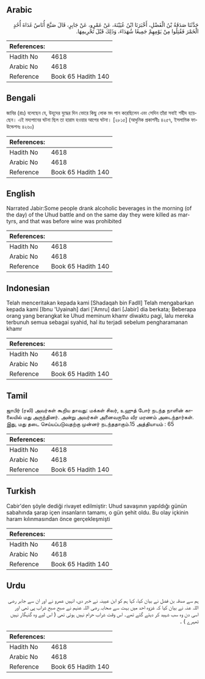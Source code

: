 ## Arabic


<div dir="rtl" lang="ar" style={{fontSize:'larger',backgroundColor:'#f8f9fa',padding:20}}>
حَدَّثَنَا صَدَقَةُ بْنُ الْفَضْلِ، أَخْبَرَنَا ابْنُ عُيَيْنَةَ، عَنْ عَمْرٍو، عَنْ جَابِرٍ، قَالَ صَبَّحَ أُنَاسٌ غَدَاةَ أُحُدٍ الْخَمْرَ فَقُتِلُوا مِنْ يَوْمِهِمْ جَمِيعًا شُهَدَاءَ، وَذَلِكَ قَبْلَ تَحْرِيمِهَا‏.‏
</div>
<div style={{backgroundColor:'#f8f9fa',padding:20, marginBottom: 10}}><table> <thead> <tr> <th>References:</th> <th></th> </tr> </thead> <tbody><tr><td>Hadith No</td><td>4618</td></tr><tr><td>Arabic No</td><td>4618</td></tr><tr><td>Reference</td><td>Book 65 Hadith 140</td></tr></tbody></table></div>

## Bengali


<div dir="ltr" lang="bn" style={{fontSize:'larger',backgroundColor:'#f8f9fa',padding:20}}>
জাবির (রাঃ) বলেছেন যে, উহূদের যুদ্ধের দিন ভোরে কিছু লোক মদ পান করেছিলেন এবং সেদিন তাঁরা সবাই শহীদ হয়েছেন। এই মদ্যপানের ঘটনা ছিল তা হারাম হওয়ার আগের ঘটনা। [২৮১৫] (আধুনিক প্রকাশনীঃ ৪২৫৭, ইসলামিক ফাউন্ডেশনঃ ৪২৬০)
</div>
<div style={{backgroundColor:'#f8f9fa',padding:20, marginBottom: 10}}><table> <thead> <tr> <th>References:</th> <th></th> </tr> </thead> <tbody><tr><td>Hadith No</td><td>4618</td></tr><tr><td>Arabic No</td><td>4618</td></tr><tr><td>Reference</td><td>Book 65 Hadith 140</td></tr></tbody></table></div>

## English


<div dir="ltr" lang="en" style={{fontSize:'larger',backgroundColor:'#f8f9fa',padding:20}}>
Narrated Jabir:Some people drank alcoholic beverages in the morning (of the day) of the Uhud battle and on the same day they were killed as martyrs, and that was before wine was prohibited
</div>
<div style={{backgroundColor:'#f8f9fa',padding:20, marginBottom: 10}}><table> <thead> <tr> <th>References:</th> <th></th> </tr> </thead> <tbody><tr><td>Hadith No</td><td>4618</td></tr><tr><td>Arabic No</td><td>4618</td></tr><tr><td>Reference</td><td>Book 65 Hadith 140</td></tr></tbody></table></div>

## Indonesian


<div dir="ltr" lang="id" style={{fontSize:'larger',backgroundColor:'#f8f9fa',padding:20}}>
Telah menceritakan kepada kami [Shadaqah bin Fadll] Telah mengabarkan kepada kami [Ibnu 'Uyainah] dari ['Amru] dari [Jabir] dia berkata; Beberapa orang yang berangkat ke Uhud meminum khamr diwaktu pagi, lalu mereka terbunuh semua sebagai syahid, hal itu terjadi sebelum pengharamanan khamr
</div>
<div style={{backgroundColor:'#f8f9fa',padding:20, marginBottom: 10}}><table> <thead> <tr> <th>References:</th> <th></th> </tr> </thead> <tbody><tr><td>Hadith No</td><td>4618</td></tr><tr><td>Arabic No</td><td>4618</td></tr><tr><td>Reference</td><td>Book 65 Hadith 140</td></tr></tbody></table></div>

## Tamil


<div dir="ltr" lang="ta" style={{fontSize:'larger',backgroundColor:'#f8f9fa',padding:20}}>
ஜாபிர் (ரலி) அவர்கள் கூறிய தாவது: மக்கள் சிலர், உஹுத் போர் நடந்த நாளின் காலையில் மது அருந்தினர். அன்று அவர்கள் அனைவருமே வீர மரணம் அடைந்தார்கள். இது, மது தடை செய்யப்படுவதற்கு முன்னர் நடந்ததாகும்.15 அத்தியாயம் : 65
</div>
<div style={{backgroundColor:'#f8f9fa',padding:20, marginBottom: 10}}><table> <thead> <tr> <th>References:</th> <th></th> </tr> </thead> <tbody><tr><td>Hadith No</td><td>4618</td></tr><tr><td>Arabic No</td><td>4618</td></tr><tr><td>Reference</td><td>Book 65 Hadith 140</td></tr></tbody></table></div>

## Turkish


<div dir="ltr" lang="tr" style={{fontSize:'larger',backgroundColor:'#f8f9fa',padding:20}}>
Cabir'den şöyle dediği rivayet edilmiştir: Uhud savaşının yapıldığı günün sabahında şarap içen insanların tamamı, o gün şehit oldu. Bu olay içkinin haram kılınmasından önce gerçekleşmişti
</div>
<div style={{backgroundColor:'#f8f9fa',padding:20, marginBottom: 10}}><table> <thead> <tr> <th>References:</th> <th></th> </tr> </thead> <tbody><tr><td>Hadith No</td><td>4618</td></tr><tr><td>Arabic No</td><td>4618</td></tr><tr><td>Reference</td><td>Book 65 Hadith 140</td></tr></tbody></table></div>

## Urdu


<div dir="rtl" lang="ur" style={{fontSize:'larger',backgroundColor:'#f8f9fa',padding:20}}>
ہم سے صدقہ بن فضل نے بیان کیا، کہا ہم کو ابن عیینہ نے خبر دی، انہیں عمرو نے اور ان سے جابر رضی اللہ عنہ نے بیان کیا کہ غزوہ احد میں بہت سے صحابہ رضی اللہ عنہم نے صبح صبح شراب پی تھی اور اسی دن وہ سب شہید کر دیئے گئے تھے۔ اس وقت شراب حرام نہیں ہوئی تھی ( اس لیے وہ گنہگار نہیں ٹھہرے ) ۔
</div>
<div style={{backgroundColor:'#f8f9fa',padding:20, marginBottom: 10}}><table> <thead> <tr> <th>References:</th> <th></th> </tr> </thead> <tbody><tr><td>Hadith No</td><td>4618</td></tr><tr><td>Arabic No</td><td>4618</td></tr><tr><td>Reference</td><td>Book 65 Hadith 140</td></tr></tbody></table></div>